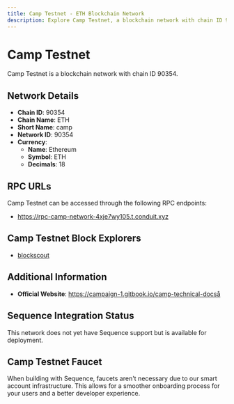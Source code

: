 ```yaml
--- 
title: Camp Testnet - ETH Blockchain Network
description: Explore Camp Testnet, a blockchain network with chain ID 90354. Learn about its native currency, Ethereum, and how to interact with the network.
---
```


# Camp Testnet

Camp Testnet is a blockchain network with chain ID 90354.

## Network Details

- **Chain ID**: 90354
- **Chain Name**: ETH
- **Short Name**: camp
- **Network ID**: 90354
- **Currency**: 
  - **Name**: Ethereum
  - **Symbol**: ETH
  - **Decimals**: 18

## RPC URLs

Camp Testnet can be accessed through the following RPC endpoints:

- https://rpc-camp-network-4xje7wy105.t.conduit.xyz

## Camp Testnet Block Explorers

- [blockscout](https://explorerl2new-camp-network-4xje7wy105.t.conduit.xyz)

## Additional Information

- **Official Website**: https://campaign-1.gitbook.io/camp-technical-docså

## Sequence Integration Status

This network does not yet have Sequence support but is available for deployment.

## Camp Testnet Faucet

When building with Sequence, faucets aren't necessary due to our smart account infrastructure. This allows for a smoother onboarding process for your users and a better developer experience.
